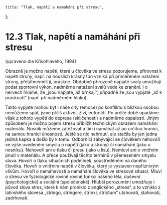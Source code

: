     title: "Tlak, napětí a namáhání při stresu",
};

# 12.3 Tlak, napětí a namáhání při stresu

(upraveno dle Křivohlavého, 1994)

Obrazně je možno napětí, které u člověka ve stresu pozorujeme, přirovnat k napětí struny, např. na houslích krásný tón vzniká při přiměřeném natažení struny, přetáhnemeli ji, praskne. Obdobně přirozeně napjaté svaly umožňují podat sportovní výkon, nadměrné natažení svalů vede ke zranění. I o nervech říkáme, že „jsou napjaté, až brnkají“, případně že jsou vypjaté „až k prasknutí“ (např. při nadměrném hluku).

Takto vypjaté mohou být i naše city (emoce) po konfliktu s blízkou osobou nemůžeme spát, jsme příliš aktivní, živí, euforičtí. Po určité době upadáme však z tohoto vypětí do deprese (sklíčenosti) a nadměrné ospalosti. Jiným způsobem je možno pojem stresu přiblížit technickým obrazem namáhání materiálu. Nosník můžeme zatěžovat a tím i namáhat až po určitou hranici, na samou hranici únosnosti. Ještě se nic nehroutí, ale stačila by jen jedna jediná kapka a došlo by k tomu. Odborníci zabývající se člověkem nehovoří ve výše uvedeném smyslu o napětí (jako u struny) či namáhání (jako u nosníku). Nehovoří ani o tlaku či presu (jako u lisu). Nemluví ani o vnitřním pnutí v materiálu. A přece používají těchto termínů v přeneseném smyslu slova. Hovoří o tlaku situačních podmínek, soustředěném na daného člověka. Hovoří o vnitřním napětí v člověku, který je vystaven nepříznivým vlivům. Hovoří o namáhavosti a namáhání člověka ve stresové situaci. Mluví o stresu ve fyziologické rovině rovině funkcí našeho těla, duševní (psychologické) a sociální (společenské). Hlubší porozumění umožňuje i původ slova stres, které k nám proniklo z anglického „stress“, a to vzniklo z latinského slovesa „stringo, stringere, strinxi, strictum“ utahovati, stahovati, zadrhovati.